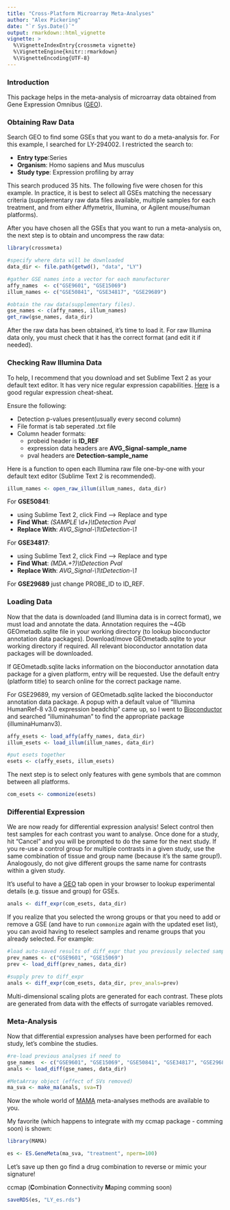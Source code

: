 ```yaml
---
title: "Cross-Platform Microarray Meta-Analyses"
author: "Alex Pickering"
date: "`r Sys.Date()`"
output: rmarkdown::html_vignette
vignette: >
  %\VignetteIndexEntry{crossmeta vignette}
  %\VignetteEngine{knitr::rmarkdown}
  %\VignetteEncoding{UTF-8}
---
```


### Introduction
This package helps in the meta-analysis of microarray data obtained from Gene
Expression Omnibus ([GEO](http://www.ncbi.nlm.nih.gov/gds/)).

### Obtaining Raw Data
Search GEO to find some GSEs that you want to do a meta-analysis for. For
this example, I searched for LY-294002. I restricted the search to:

* **Entry type**:Series
* **Organism**: Homo sapiens and Mus musculus
* **Study type**: Expression profiling by array

This search produced 35 hits. The following five were chosen for this example.
In practice, it is best to select all GSEs matching the necessary criteria
(supplementary raw data files available, multiple samples for each treatment,
and from either Affymetrix, Illumina, or Agilent mouse/human platforms).

After you have chosen all the GSEs that you want to run a meta-analysis on,
the next step is to obtain and uncompress the raw data:

```r
library(crossmeta)

#specify where data will be downloaded
data_dir <- file.path(getwd(), "data", "LY")

#gather GSE names into a vector for each manufacturer
affy_names  <- c("GSE9601", "GSE15069")
illum_names <- c("GSE50841", "GSE34817", "GSE29689")

#obtain the raw data(supplementary files).
gse_names <- c(affy_names, illum_names)
get_raw(gse_names, data_dir)

```

After the raw data has been obtained, it's time to load it. For raw Illumina
data only, you must check that it has the correct format (and edit it if needed).

### Checking Raw Illumina Data
To help, I recommend that you download and set Sublime Text 2 as your default
text editor. It has very nice regular expression capabilities.
[Here](https://www.cheatography.com/davechild/cheat-sheets/regular-expressions/)
is a good regular expression cheat-sheat.

Ensure the following:

  * Detection p-values present(usually every second column)
  * File format is tab seperated .txt file
  * Column header formats:
    * probeid header is __ID_REF__
    * expression data headers are __AVG_Signal-sample_name__
    * pval headers are __Detection-sample_name__

Here is a function to open each Illumina raw file one-by-one with your default
text editor (Sublime Text 2 is recommended).
```r
illum_names <- open_raw_illum(illum_names, data_dir)
```

For **GSE50841**:

  * using Sublime Text 2, click Find --> Replace and type
  * __Find What__: _(SAMPLE \\d+)\\tDetection Pval_
  * __Replace With__: _AVG_Signal-\\1\\tDetection-\\1_


For **GSE34817**:

  * using Sublime Text 2, click Find --> Replace and type
  * __Find What__: _(MDA.+?)\\tDetection Pval_
  * __Replace With__: _AVG_Signal-\\1\\tDetection-\\1_

For **GSE29689** just change PROBE_ID to ID_REF.

### Loading Data

Now that the data is downloaded (and Illumina data is in correct format), we
must load and annotate the data. Annotation requires the ~4Gb GEOmetadb.sqlite 
file in your working directory (to lookup bioconductor annotation data packages).
Download/move GEOmetadb.sqlite to your working directory if required. All relevant bioconductor annotation data packages will be downloaded. 

If GEOmetadb.sqlite lacks information on the bioconductor annotation data package
for a given platform, entry will be requested. Use the default entry (platform title)
to search online for the correct package name. 

For GSE29689, my version of GEOmetadb.sqlite lacked the bioconductor annotation 
data package. A popup with a default value of "Illumina HumanRef-8 v3.0 
expression beadchip" came up, so I went to [Bioconductor](https://bioconductor.org/)
and searched "illuminahuman" to find the appropriate package (illuminaHumanv3).


```r
affy_esets <- load_affy(affy_names, data_dir)
illum_esets <- load_illum(illum_names, data_dir)

#put esets together
esets <- c(affy_esets, illum_esets)
```

The next step is to select only features with gene symbols that are common 
between all platforms.

```r
com_esets <- commonize(esets)
```

### Differential Expression

We are now ready for differential expression analysis! Select control then test
samples for each contrast you want to analyse. Once done for a study, hit "Cancel"
and you will be prompted to do the same for the next study. If you re-use a 
control group for multiple contrasts in a given study, use the same combination
of tissue and group name (because it's the same group!). Analogously, do not give 
different groups the same name for contrasts within a given study.

It's useful to have a [GEO](http://www.ncbi.nlm.nih.gov/geo/) tab open in your
browser to lookup experimental details (e.g. tissue and group) for GSEs.

```r
anals <- diff_expr(com_esets, data_dir)
```

If you realize that you selected the wrong groups or that you need to add or remove
a GSE (and have to run `commonize` again with the updated eset list), you can 
avoid having to reselect samples and rename groups that you already selected.
For example:

```r
#load auto-saved results of diff_expr that you previously selected samples for
prev_names <- c("GSE9601", "GSE15069")
prev <- load_diff(prev_names, data_dir)

#supply prev to diff_expr
anals <- diff_expr(com_esets, data_dir, prev_anals=prev)
```

Multi-dimensional scaling plots are generated for each contrast. These plots
are generated from data with the effects of surrogate variables removed.

### Meta-Analysis

Now that differential expression analyses have been performed for each study,
let's combine the studies.

```r
#re-load previous analyses if need to
gse_names  <- c("GSE9601", "GSE15069", "GSE50841", "GSE34817", "GSE29689")
anals <- load_diff(gse_names, data_dir)

#MetaArray object (effect of SVs removed)
ma_sva <- make_ma(anals, sva=T)
```

Now the whole world of [MAMA](http://is.muni.cz/www/184415/MAMA_full.pdf) 
meta-analyses methods are available to you.

My favorite (which happens to integrate with my ccmap package - comming soon)
is shown:

```r
library(MAMA)

es <- ES.GeneMeta(ma_sva, "treatment", nperm=100)
```

Let's save up then go find a drug combination to reverse or mimic your signature!

ccmap (**C**ombination **C**onnectivity **M**aping comming soon)

```r
saveRDS(es, "LY_es.rds")
```
